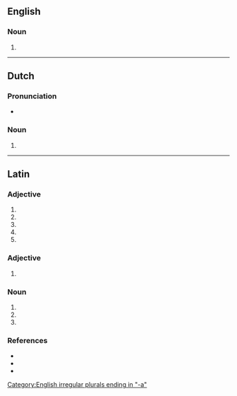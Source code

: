 ==English==

===Noun===
{{head|en|noun form}}

# {{plural of|en|scriptorium}}

[[Category:English irregular plurals ending in "-a"]]

----

==Dutch==

===Pronunciation===
* {{audio|nl|Nl-scriptoria.ogg|Audio}}

===Noun===
{{head|nl|noun plural form}}

# {{plural of|nl|scriptorium}}

----

==Latin==

===Adjective===
{{la-adj-form|scrīptōria}}

# {{inflection of|la|scrīptōrius||nom|f|s}}
# {{inflection of|la|scrīptōrius||nom|n|p}}
# {{inflection of|la|scrīptōrius||acc|n|p}}
# {{inflection of|la|scrīptōrius||voc|f|s}}
# {{inflection of|la|scrīptōrius||voc|n|p}}

===Adjective===
{{la-adj-form|scrīptōriā}}

# {{inflection of|la|scrīptōrius||abl|f|s}}

===Noun===
{{la-noun-form|scrīptōria}}

# {{inflection of|la|scrīptōrium||nom|p}}
# {{inflection of|la|scrīptōrium||acc|p}}
# {{inflection of|la|scrīptōrium||voc|p}}

===References===
* {{R:du Cange}}
* {{R:Gaffiot}}
* {{R:NLW}}